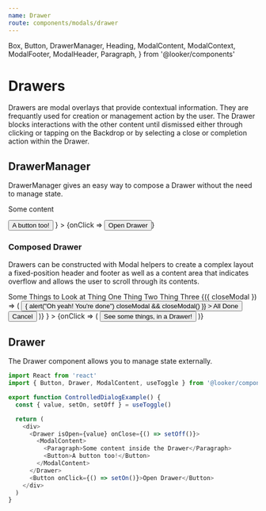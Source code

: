 ```yaml
---
name: Drawer
route: components/modals/drawer
---
```


  Box,
  Button,
  DrawerManager,
  Heading,
  ModalContent,
  ModalContext,
  ModalFooter,
  ModalHeader,
  Paragraph,
} from '@looker/components'

# Drawers

Drawers are modal overlays that provide contextual information. They are frequantly used for creation or management action by the user. The Drawer blocks interactions with the other content until dismissed either through clicking or tapping on the Backdrop or by selecting a close or completion action within the Drawer.

## DrawerManager

<ComponentDetail of="DrawerManager" github="Modal/Drawer/DrawerManager" />

DrawerManager gives an easy way to compose a Drawer without the need to manage state.

<Playground>
  <DrawerManager
    content={
      <ModalContent>
        <p>Some content</p>
        <Button>A button too!</Button>
      </ModalContent>
    }
  >
    {onClick => <Button onClick={onClick}>Open Drawer</Button>}
  </DrawerManager>
</Playground>

### Composed Drawer

Drawers can be constructed with Modal helpers to create a complex layout a fixed-position header and footer as well as a content area that indicates overflow and allows the user to scroll through its contents.

<Playground>
  <DrawerManager
    content={
      <React.Fragment>
        <ModalHeader>
          <Heading fontWeight="semiBold">Some Things to Look at</Heading>
        </ModalHeader>
        <ModalContent>
          <Paragraph>Thing One</Paragraph>
          <Paragraph>Thing Two</Paragraph>
          <Paragraph>Thing Three</Paragraph>
        </ModalContent>
        <ModalContext.Consumer>
          {({ closeModal }) => (
            <ModalFooter>
              <Button
                onClick={() => {
                  alert("Oh yeah! You're done")
                  closeModal && closeModal()
                }}
              >
                All Done
              </Button>
              <Button onClick={closeModal} variant="transparent">
                Cancel
              </Button>
            </ModalFooter>
          )}
        </ModalContext.Consumer>
      </React.Fragment>
    }
  >
    {onClick => (
      <Button onClick={onClick} variant="outline">
        See some things, in a Drawer!
      </Button>
    )}
  </DrawerManager>
</Playground>

## Drawer

<ComponentDetail of="Drawer" github="Modal/Drawer/Drawer" />

The Drawer component allows you to manage state externally.

```js
import React from 'react'
import { Button, Drawer, ModalContent, useToggle } from '@looker/components'

export function ControlledDialogExample() {
  const { value, setOn, setOff } = useToggle()

  return (
    <div>
      <Drawer isOpen={value} onClose={() => setOff()}>
        <ModalContent>
          <Paragraph>Some content inside the Drawer</Paragraph>
          <Button>A button too!</Button>
        </ModalContent>
      </Drawer>
      <Button onClick={() => setOn()}>Open Drawer</Button>
    </div>
  )
}
```
